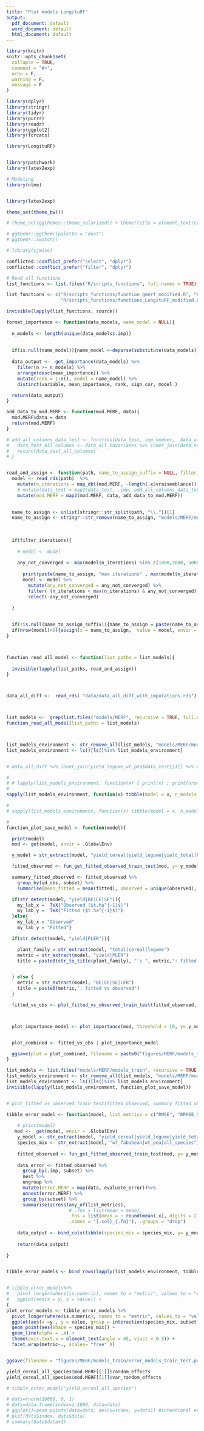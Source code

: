 ```yaml
---
title: "Plot models LongituRF"
output:
  pdf_document: default
  word_document: default
  html_document: default
---
```


```r
library(knitr)
knitr::opts_chunk$set(
  collapse = TRUE,
  comment = "#>",
  echo = F,
  warning = F,
  message = F
)

```

```r

library(dplyr)
library(stringr)
library(tidyr)
library(purrr)
library(readr)
library(ggplot2)
library(forcats)

library(LongituRF)


library(patchwork)
library(latex2exp)

# Modeling
library(nlme)


library(latex2exp)

theme_set(theme_bw())

# theme_set(ggthemes::theme_solarized() + theme(title = element_text(color = "black"), legend.text = element_text(color = "black"), axis.text = element_text(color = "black")))

# ggthemr::ggthemr(palette = "dust")
# ggthemr::swatch()

# library(sjmisc)

conflicted::conflict_prefer("select", "dplyr")
conflicted::conflict_prefer("filter", "dplyr")


```


```r
# Read all functions
list_functions <- list.files("R/scripts_functions", full.names = TRUE)

list_functions <- c("R/scripts_functions/function_gmerf_modified.R", "R/scripts_functions/functions_analysis_models_MERF.R", "R/scripts_functions/functions_evaluate_errors.R",
                    "R/scripts_functions/functions_LongituRF_modified.R", "R/scripts_functions/functions_tools.R")

invisible(lapply(list_functions, source))


```




```r
format_importance <- function(data_models, name_model = NULL){
  
  n_models <- length(unique(data_models$.imp))
  
  
  if(is.null(name_model)){name_model <-deparse(substitute(data_models))}
  
  data_output <-  get_importance(data_models) %>% 
    filter(n >= n_models) %>% 
    arrange(desc(mean_importance)) %>% 
    mutate(rank = 1:n(), model = name_model) %>% 
    distinct(variable, mean_importance, rank, sign_cor, model )  

  return(data_output)
}
```



```r


add_data_to_mod.MERF <- function(mod.MERF, data){
  mod.MERF$data = data
  return(mod.MERF)
}

# add_all_columns_data_test <- function(data_test, imp_number,  data_all_covariates = data_all_diff){
#   data_test_all_columns <- data_all_covariates %>% inner_join(data_test %>% mutate(.imp = imp_number) %>% distinct(.imp, management, experiment_id))
#   return(data_test_all_columns)
# }


read_and_assign <- function(path, name_to_assign_suffix = NULL, filter_iterations = TRUE) {
  model <- read_rds(path)  %>% 
    mutate(n_iterations = map_dbl(mod.MERF, ~length(.x$vraisemblance))) %>% 
    # mutate(data_test = map2(data_test, .imp, add_all_columns_data_test)) %>% 
    mutate(mod.MERF = map2(mod.MERF, data, add_data_to_mod.MERF))  
  

  name_to_assign <- unlist(stringr::str_split(path, "\\."))[1]
  name_to_assign <- stringr::str_remove(name_to_assign, "models/MERF/models_train/wt_pea/|models/MERF/models_train/wt_fababean/|models/MERF/models_train/all_species/" )
  
  
  
  if(filter_iterations){
    
    # model <- model
    
    any_not_converged <- max(model$n_iterations) %in% c(1000,3000, 5000)
    
      print(paste(name_to_assign, "max iterations" , max(model$n_iterations)))
      model <- model %>%
        mutate(any_not_converged = any_not_converged) %>% 
        filter( (n_iterations < max(n_iterations) & any_not_converged) | (!any_not_converged)) %>% 
        select(-any_not_converged)

  }
  
  
  if(!is.null(name_to_assign_suffix)){name_to_assign = paste(name_to_assign, name_to_assign_suffix, sep = "_")}
  if(nrow(model)>0){assign(x = name_to_assign,  value = model, envir = .GlobalEnv)}
}



function_read_all_model <- function(list_paths = list_models){
  
  invisible(lapply(list_paths, read_and_assign))
} 



data_all_diff <-  read_rds( "data/data_all_diff_with_imputations.rds") %>% shorten_exp_id()



list_models <-  grep(list.files("models/MERF", recursive = TRUE, full.names = TRUE), pattern='models_train', invert=FALSE, value=TRUE)
function_read_all_model(list_paths = list_models)



list_models_environment <- str_remove_all(list_models, "models/MERF/models_train/wt_pea/|models/MERF/models_train/all_species/|models/MERF/models_train/wt_fababean/|.rds")
list_models_environment <- ls()[ls()%in% list_models_environment]


# data_all_diff %>% inner_join(yield_legume_wt_pea$data_test[[1]] %>% mutate(.imp = 1) %>% distinct(.imp, management, experiment_id))

# 
# # lapply(list_models_environment, function(x) { print(x) ; print(nrow(get(x, envir = .GlobalEnv)))})
# 
sapply(list_models_environment, function(x) tibble(model = x, n_models = nrow(get(x, envir = .GlobalEnv)))) %>% t %>% as_tibble %>% unnest(c(model, n_models)) %>% arrange(n_models) %>% print(n = length(list_models_environment))

# 
# sapply(list_models_environment, function(x) tibble(model = x, n_models = colnames(get(x, envir = .GlobalEnv))[3])) %>% t %>% as_tibble %>% unnest(c(model, n_models)) %>% arrange(n_models) %>% print(n = length(list_models_environment))
```



```r
# 
function_plot_save_model <- function(model){

  print(model)
  mod <- get(model, envir = .GlobalEnv)

  y_model = str_extract(model, "yield_cereal|yield_legume|yield_total|PLER_cereal|PLER_legume|LER|BE|CE|SE")

  fitted_observed <- fun_get_fitted_observed_train_test(mod, y= y_model)

  summary_fitted_observed <- fitted_observed %>%
    group_by(id_obs, subset) %>%
    summarise(mean_fitted = mean(fitted), observed = unique(observed), .groups = "drop")

  if(str_detect(model, "yield|BE|CE|SE")){
    my_lab_x =  TeX("Observed ($t.ha^{-1}$)")
    my_lab_y =  TeX("Fitted ($t.ha^{-1}$)")
  }else{
    my_lab_x = "Observed"
    my_lab_y = "Fitted"}

  if(str_detect(model, "yield|PLER")){

    plant_family = str_extract(model, "total|cereal|legume")
    metric = str_extract(model, "yield|PLER")
    title = paste0(str_to_title(plant_family), "'s ", metric,": fitted vs observed")


  } else {
    metric = str_extract(model, "BE|CE|SE|LER")
    title = paste0(metric,": fitted vs observed")
  }

  fitted_vs_obs <- plot_fitted_vs_observed_train_test(fitted_observed, summary_fitted_observed, my_title = title,lab_y = my_lab_y, lab_x = my_lab_x, size_text = 18)



  plot_importance_model <- plot_importance(mod, threshold = 10, y= y_model, size_text = 18, add_marginal_plots = FALSE)


  plot_combined <- fitted_vs_obs | plot_importance_model

  ggsave(plot = plot_combined, filename = paste0("figures/MERF/models_train/plot_", model, "_train_test.png"), dpi = "retina", height =18, width  = 18)
}


```


```r


list_models <- list.files("models/MERF/models_train", recursive = TRUE, full.names = TRUE)
list_models_environment <- str_remove_all(list_models, "models/MERF/models_train/wt_pea/|models/MERF/models_train/all_species/|models/MERF/models_train/wt_fababean/|.rds")
list_models_environment <- ls()[ls()%in% list_models_environment]
invisible(lapply(list_models_environment, function_plot_save_model))


# plot_fitted_vs_observed_train_test(fitted_observed, summary_fitted_observed)
```



```r


tibble_error_model <- function(model, list_metrics = c("RMSE", "RRMSE_SD", "RRMSE_IQR", "EF")){
  
    # print(model)
   mod <-  get(model, envir = .GlobalEnv)
    y_model <- str_extract(model, "yield_cereal|yield_legume|yield_total|PLER_cereal|PLER_legume|LER|BE|CE|SE")
    species_mix <- str_extract(model, "wt_fababean|wt_pea|all_species") 
    
    fitted_observed <- fun_get_fitted_observed_train_test(mod, y= y_model)
    
    data_error <- fitted_observed %>%
      group_by(.imp, subset) %>%
      nest %>%
      ungroup %>%  
      mutate(error.MERF = map(data, evaluate_error))%>% 
      unnest(error.MERF) %>% 
      group_by(subset) %>% 
      summarise(across(any_of(list_metrics), 
                       # .fns = list(mean = mean),
                       .fns = list(mean = ~ round(mean(.x), digits = 2)),
                       .names = "{.col}_{.fn}"), .groups = "drop")
    
    data_output <- bind_cols(tibble(species_mix = species_mix, y= y_model), data_error)
    
    return(data_output)
  
}


tibble_error_models <- bind_rows(lapply(list_models_environment, tibble_error_model) )


# tibble_error_models%>% 
#   pivot_longer(where(is.numeric), names_to = "metric", values_to = "value")   %>% 
#   ggplot(aes(x = y, y = value)) + 
(
plot_error_models <- tibble_error_models %>% 
  pivot_longer(where(is.numeric), names_to = "metric", values_to = "value")  %>% 
  ggplot(aes(x =y , y = value, group = interaction(species_mix, subset), color = subset)) +
  geom_point(aes(shape = species_mix)) + 
  geom_line(alpha = .4) +
  theme(axis.text.x = element_text(angle = 45, vjust = 0.5)) +
  facet_wrap(metric~., scales= "free" ))


ggsave(filename = "figures/MERF/models_train/error_models_train_test.png", plot =plot_error_models, height = 20, width = 25, unit = "cm")

yield_cereal_all_species$mod.MERF[[1]]$random_effects
yield_cereal_all_species$mod.MERF[[1]]$var_random_effects

# tibble_error_model("yield_cereal_all_species")

```


```r


# dats=rnorm(10000, 0, 1)
# dats=data.frame(index=1:1000, data=dats)
# ggplot()+geom_points(data=dats, aes(x=index, y=dats)) #intentional error line
# plot(dats$index, dats$data)
# summary(dats$data+1)
```

